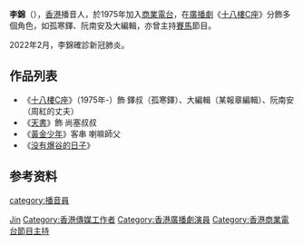 {{Otheruses|李錦}}
'''李錦'''（{{bd|？|7月21日|}}），[[香港|香港]]播音人，於1975年加入[[商業電台|商業電台]]，在[[廣播劇|廣播劇]]《[[十八樓C座|十八樓C座]]》分飾多個角色，如孤寒鐸、阮南安及大編輯，亦曾主持[[賽馬|賽馬]]節目。

2022年2月，李錦確診新冠肺炎。

== 作品列表 ==   
* 《[[十八樓C座|十八樓C座]]》（1975年-）飾 鐸叔（孤寒鐸）、大編輯（某報章編輯）、阮南安（周紅的丈夫）
* 《[[天書|天書]]》飾 尚塞叔叔
* 《[[黃金少年|黃金少年]]》客串 喇嘛師父
* 《[[没有爆谷的日子|没有爆谷的日子]]》

== 参考资料 ==
{{reflist}}

{{HK-bio-stub}}
{{商業電台唱片騎師}}

{{Authority control}}
{{DEFAULTSORT:Li李}}
[[Category:李姓|Jin]]
[[category:播音員|category:播音員]]
[[Category:香港傳媒工作者|Category:香港傳媒工作者]]
[[Category:香港廣播劇演員|Category:香港廣播劇演員]]
[[Category:香港商業電台節目主持|Category:香港商業電台節目主持]]